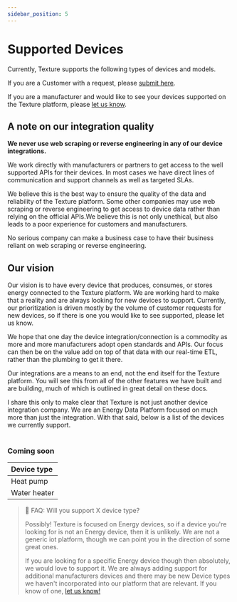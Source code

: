 ```yaml
---
sidebar_position: 5
---
```


# Supported Devices

Currently, Texture supports the following types of devices and models.

If you are a Customer with a request, please 
[submit here](https://texture.atlassian.net/servicedesk/customer/portal/2/group/3/create/13).

If you are a manufacturer and would like to see your devices supported on the Texture 
platform, please [let us know](https://www.texturehq.com/contact-us).

## A note on our integration quality

**We never use web scraping or reverse engineering in any of our device integrations.**

We work directly with manufacturers or partners to get access to the well supported APIs for their devices. In most cases we have direct lines of communication and support channels as well as targeted SLAs.

We believe this is the best way to ensure the quality of the data and reliability of the Texture platform. Some other companies may use web scraping or reverse engineering to get access to device data rather than relying on the official APIs.We believe this is not only unethical, but also leads to a poor experience for customers and manufacturers.

No serious company can make a business case to have their business reliant on web scraping or reverse engineering.

## Our vision

Our vision is to have every device that produces, consumes, or stores energy connected 
to the Texture platform. We are working hard to make that a reality and are always 
looking for new devices to support. Currently, our prioritization is driven mostly by 
the volume of customer requests for new devices, so if there is one you would like to 
see supported, please let us know.

We hope that one day the device integration/connection is a commodity as more and more 
manufacturers adopt open standards and APIs. Our focus can then be on the value add on 
top of that data with our real-time ETL, rather than the plumbing to get it there.

Our integrations are a means to an end, not the end itself for the Texture platform. 
You will see this from all of the other features we have built and are building, much 
of which is outlined in great detail on these docs.

I share this only to make clear that Texture is not just another device integration company. 
We are an Energy Data Platform focused on much more than just the integration. With that 
said, below is a list of the devices we currently support.  
<br />


<SupportedDevices />

### Coming soon

| Device type  |
| :----------- |
| Heat pump    |
| Water heater |

> 🤔 FAQ: Will you support X device type?
> 
> Possibly! Texture is focused on Energy devices, so if a device you're looking for is not an Energy device, then it is unlikely. We are not a generic iot platform, though we can point you in the direction of some great ones.
> 
> If you are looking for a specific Energy device though then absolutely, we would love to support it. We are always adding support for additional manufacturers devices and there may be new Device types we haven't incorporated into our platform that are relevant. If you know of one, [let us know!](https://texture.atlassian.net/servicedesk/customer/portal/2/group/3/create/13)
